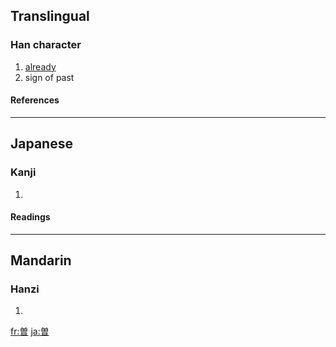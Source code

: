 {{see|曾}}

==Translingual==
===Han character===
{{Han char|rn=72|rad=日|as=07|sn=11|four=|canj=金田日 (CWA), X金田日 (XCWA)}}
# [[already]]
# sign of past
====References====
{{Han ref|kx=0503.021|hdz=21514.061|uh=66FD|ud=26365}}

----
==Japanese==
===Kanji===
{{ja-kanji|grade=|rs=日07}}
# {{defn|Japanese}} 
====Readings====
{{ja-readings|on=[[ぞ]] (zo), [[そう]] (sō), [[そ]] (so)|kun=[[かって]] (katte), [[すなわち]] (sunawachi)}}

----
==Mandarin==
===Hanzi===
{{cmn-hanzi|pin=[[cēng]] ([[ceng1]]), [[zēng]] ([[zeng1]])|wg=ts'eng<sup>1</sup>, tseng<sup>1</sup>}}
# {{defn|Mandarin}}

[[fr:曽]]
[[ja:曽]]